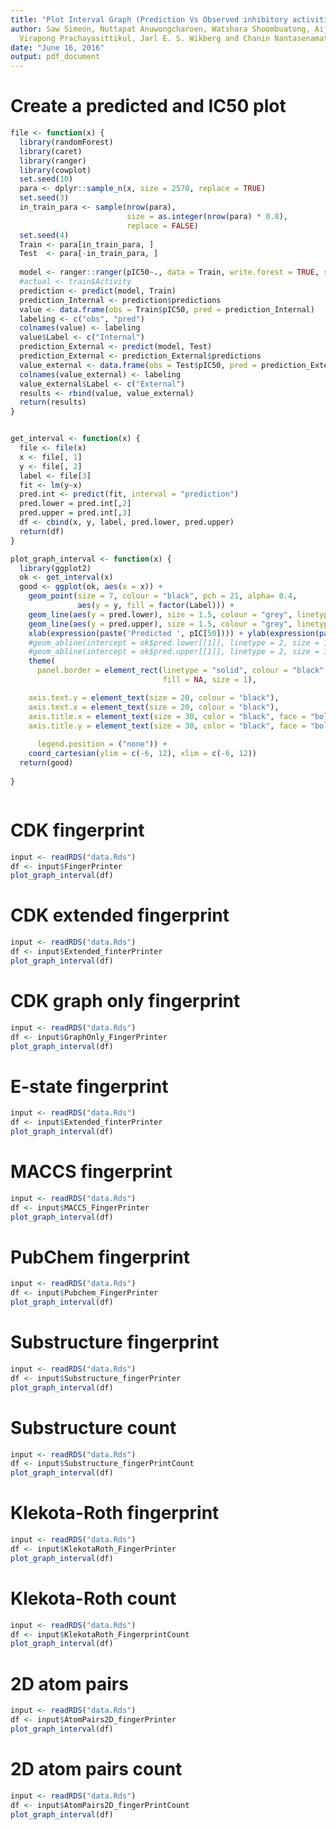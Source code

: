 ```yaml
---
title: "Plot Interval Graph (Prediction Vs Observed inhibitory activities)"
author: Saw Simeon, Nuttapat Anuwongcharoen, Watshara Shoombuatong, Aijaz Ahmad Malik,
  Virapong Prachayasittikul, Jarl E. S. Wikberg and Chanin Nantasenamat
date: "June 16, 2016"
output: pdf_document
---
```


# Create a predicted and IC50 plot

```r

file <- function(x) {
  library(randomForest)
  library(caret)
  library(ranger)
  library(cowplot)
  set.seed(10)
  para <- dplyr::sample_n(x, size = 2570, replace = TRUE)
  set.seed(3)
  in_train_para <- sample(nrow(para),
                          size = as.integer(nrow(para) * 0.8),
                          replace = FALSE)
  set.seed(4)
  Train <- para[in_train_para, ]
  Test  <- para[-in_train_para, ]
  
  model <- ranger::ranger(pIC50~., data = Train, write.forest = TRUE, save.memory = TRUE)
  #actual <- train$Activity
  prediction <- predict(model, Train)
  prediction_Internal <- prediction$predictions
  value <- data.frame(obs = Train$pIC50, pred = prediction_Internal)
  labeling <- c("obs", "pred")
  colnames(value) <- labeling
  value$Label <- c("Internal")
  prediction_External <- predict(model, Test)
  prediction_External <- prediction_External$predictions
  value_external <- data.frame(obs = Test$pIC50, pred = prediction_External)
  colnames(value_external) <- labeling
  value_external$Label <- c("External")
  results <- rbind(value, value_external)
  return(results)
}


get_interval <- function(x) {
  file <- file(x)
  x <- file[, 1]
  y <- file[, 2]
  label <- file[3]
  fit <- lm(y~x)
  pred.int <- predict(fit, interval = "prediction")
  pred.lower = pred.int[,2]
  pred.upper = pred.int[,3]
  df <- cbind(x, y, label, pred.lower, pred.upper)
  return(df)
}

plot_graph_interval <- function(x) {
  library(ggplot2)
  ok <- get_interval(x)
  good <- ggplot(ok, aes(x = x)) +
    geom_point(size = 7, colour = "black", pch = 21, alpha= 0.4,
               aes(y = y, fill = factor(Label))) +
    geom_line(aes(y = pred.lower), size = 1.5, colour = "grey", linetype = 2) +
    geom_line(aes(y = pred.upper), size = 1.5, colour = "grey", linetype = 2) +
    xlab(expression(paste('Predicted ', pIC[50]))) + ylab(expression(paste('Experimental ', pIC[50]))) +
    #geom_abline(intercept = ok$pred.lower[[1]], linetype = 2, size = 1.5, colour = "grey") +
    #geom_abline(intercept = ok$pred.upper[[1]], linetype = 2, size = 1.5, colour = "grey") +
    theme(
      panel.border = element_rect(linetype = "solid", colour = "black",
                                  fill = NA, size = 1),

    axis.text.y = element_text(size = 20, colour = "black"),
    axis.text.x = element_text(size = 20, colour = "black"),
    axis.title.x = element_text(size = 30, color = "black", face = "bold"),
    axis.title.y = element_text(size = 30, color = "black", face = "bold"),
    
      legend.position = ("none")) +
    coord_cartesian(ylim = c(-6, 12), xlim = c(-6, 12))
  return(good)
  
}



```

\pagebreak

# CDK fingerprint

```r
input <- readRDS("data.Rds")
df <- input$FingerPrinter
plot_graph_interval(df)
```

\pagebreak

# CDK extended fingerprint

```r
input <- readRDS("data.Rds")
df <- input$Extended_finterPrinter
plot_graph_interval(df)
```

\pagebreak

# CDK graph only fingerprint

```r
input <- readRDS("data.Rds")
df <- input$GraphOnly_FingerPrinter
plot_graph_interval(df)
```

\pagebreak

# E-state fingerprint

```r
input <- readRDS("data.Rds")
df <- input$Extended_finterPrinter
plot_graph_interval(df)
```

\pagebreak

# MACCS fingerprint

```r
input <- readRDS("data.Rds")
df <- input$MACCS_FingerPrinter
plot_graph_interval(df)
```

\pagebreak

# PubChem fingerprint

```r
input <- readRDS("data.Rds")
df <- input$Pubchem_FingerPrinter
plot_graph_interval(df)
```

\pagebreak

# Substructure fingerprint

```r
input <- readRDS("data.Rds")
df <- input$Substructure_fingerPrinter
plot_graph_interval(df)
```

\pagebreak

# Substructure count

```r
input <- readRDS("data.Rds")
df <- input$Substructure_fingerPrintCount
plot_graph_interval(df)
```

\pagebreak

# Klekota-Roth fingerprint

```r
input <- readRDS("data.Rds")
df <- input$KlekotaRoth_FingerPrinter
plot_graph_interval(df)
```

\pagebreak

# Klekota-Roth count

```r
input <- readRDS("data.Rds")
df <- input$KlekotaRoth_FingerprintCount
plot_graph_interval(df)
```

\pagebreak

# 2D atom pairs

```r
input <- readRDS("data.Rds")
df <- input$AtomPairs2D_fingerPrinter
plot_graph_interval(df)
```

\pagebreak

# 2D atom pairs count

```r
input <- readRDS("data.Rds")
df <- input$AtomPairs2D_fingerPrintCount
plot_graph_interval(df)
```